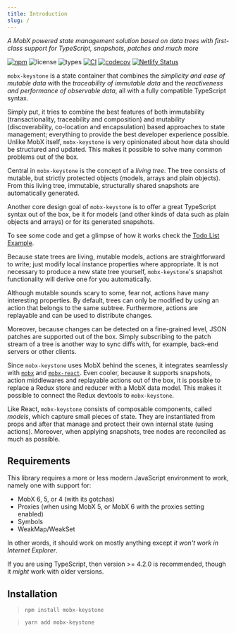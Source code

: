 ```yaml
---
title: Introduction
slug: /
---
```


_A MobX powered state management solution based on data trees with first-class support for TypeScript, snapshots, patches and much more_

[![npm](https://img.shields.io/npm/v/mobx-keystone.svg?style=flat-square&logo=npm)](https://www.npmjs.com/package/mobx-keystone)
![license](https://img.shields.io/npm/l/mobx-keystone.svg?style=flat-square)
![types](https://img.shields.io/npm/types/mobx-keystone.svg?style=flat-square&logo=typescript)
[![CI](https://img.shields.io/github/workflow/status/xaviergonz/mobx-keystone/CI?label=CI&logo=github&style=flat-square)](https://github.com/xaviergonz/mobx-keystone/actions/workflows/main.yml)
[![codecov](https://codecov.io/gh/xaviergonz/mobx-keystone/branch/master/graph/badge.svg?token=6MLRFUBK8V)](https://codecov.io/gh/xaviergonz/mobx-keystone)
[![Netlify Status](https://api.netlify.com/api/v1/badges/c5f60bcb-c1ff-4d04-ad14-1fc34ddbb429/deploy-status)](https://app.netlify.com/sites/mobx-keystone/deploys)

`mobx-keystone` is a state container that combines the _simplicity and ease of mutable data_ with the _traceability of immutable data_ and the _reactiveness and performance of observable data_, all with a fully compatible TypeScript syntax.

Simply put, it tries to combine the best features of both immutability (transactionality, traceability and composition) and mutability (discoverability, co-location and encapsulation) based approaches to state management; everything to provide the best developer experience possible.
Unlike MobX itself, `mobx-keystone` is very opinionated about how data should be structured and updated.
This makes it possible to solve many common problems out of the box.

Central in `mobx-keystone` is the concept of a _living tree_. The tree consists of mutable, but strictly protected objects (models, arrays and plain objects).
From this living tree, immutable, structurally shared snapshots are automatically generated.

Another core design goal of `mobx-keystone` is to offer a great TypeScript syntax out of the box, be it for models (and other kinds of data such as plain objects and arrays) or for its generated snapshots.

To see some code and get a glimpse of how it works check the [Todo List Example](./examples/todoList/todoList.mdx).

Because state trees are living, mutable models, actions are straightforward to write; just modify local instance properties where appropriate. It is not necessary to produce a new state tree yourself, `mobx-keystone`'s snapshot functionality will derive one for you automatically.

Although mutable sounds scary to some, fear not, actions have many interesting properties.
By default, trees can only be modified by using an action that belongs to the same subtree.
Furthermore, actions are replayable and can be used to distribute changes.

Moreover, because changes can be detected on a fine-grained level, JSON patches are supported out of the box.
Simply subscribing to the patch stream of a tree is another way to sync diffs with, for example, back-end servers or other clients.

Since `mobx-keystone` uses MobX behind the scenes, it integrates seamlessly with [`mobx`](https://mobx.js.org) and [`mobx-react`](https://github.com/mobxjs/mobx-react).
Even cooler, because it supports snapshots, action middlewares and replayable actions out of the box, it is possible to replace a Redux store and reducer with a MobX data model.
This makes it possible to connect the Redux devtools to `mobx-keystone`.

Like React, `mobx-keystone` consists of composable components, called _models_, which capture small pieces of state. They are instantiated from props and after that manage and protect their own internal state (using actions). Moreover, when applying snapshots, tree nodes are reconciled as much as possible.

## Requirements

This library requires a more or less modern JavaScript environment to work, namely one with support for:

- MobX 6, 5, or 4 (with its gotchas)
- Proxies (when using MobX 5, or MobX 6 with the proxies setting enabled)
- Symbols
- WeakMap/WeakSet

In other words, it should work on mostly anything except _it won't work in Internet Explorer_.

If you are using TypeScript, then version >= 4.2.0 is recommended, though it _might_ work with older versions.

## Installation

> `npm install mobx-keystone`

> `yarn add mobx-keystone`
